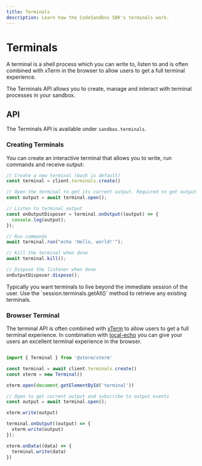 ```yaml
---
title: Terminals
description: Learn how the CodeSandbox SDK's terminals work.
---
```



# Terminals

A terminal is a shell process which you can write to, listen to and is often combined with xTerm in the browser to allow users to get a full terminal experience.

The Terminals API allows you to create, manage and interact with terminal processes in your sandbox.

## API

The Terminals API is available under `sandbox.terminals`.

### Creating Terminals

You can create an interactive terminal that allows you to write, run commands and receive output:

```ts
// Create a new terminal (bash is default)
const terminal = client.terminals.create()

// Open the terminal to get its current output. Required to get output events.
const output = await terminal.open();

// Listen to terminal output
const onOutputDisposer = terminal.onOutput((output) => {
  console.log(output);
});

// Run commands
await terminal.run("echo 'Hello, world!'");

// Kill the terminal when done
await terminal.kill();

// Dispose the listener when done
onOutputDisposer.dispose();
```

<Callout emoji="💡">
Typically you want terminals to live beyond the immediate session of the user. Use the `session.terminals.getAll()` method to retrieve any existing terminals.
</Callout>

### Browser Terminal

The terminal API is often combined with [xTerm](https://www.npmjs.com/package/@xterm/xterm) to allow users to get a full terminal experience. In combination with [local-echo](https://github.com/wavesoft/local-echo) you can give your users an excellent terminal experience in the browser.

```ts

import { Terminal } from '@xterm/xterm'

const terminal = await client.terminals.create()
const xterm = new Terminal()

xterm.open(document.getElementById('terminal'))

// Open to get current output and subscribe to output events
const output = await terminal.open();

xterm.write(output)

terminal.onOutput((output) => {
  xterm.write(output)
});

xterm.onData((data) => {
  terminal.write(data)
})
```
